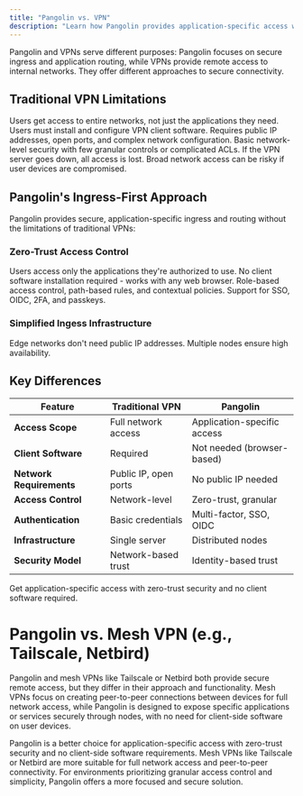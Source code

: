 ```yaml
---
title: "Pangolin vs. VPN"
description: "Learn how Pangolin provides application-specific access with zero-trust security compared to traditional VPNs"
---
```


Pangolin and VPNs serve different purposes: Pangolin focuses on secure ingress and application routing, while VPNs provide remote access to internal networks. They offer different approaches to secure connectivity.

## Traditional VPN Limitations

<CardGroup cols={2}>
<Card title="Over-Permission" icon="key">
  Users get access to entire networks, not just the applications they need.
</Card>

<Card title="Client Software Required" icon="download">
  Users must install and configure VPN client software.
</Card>

<Card title="Network Complexity" icon="network-wired">
  Requires public IP addresses, open ports, and complex network configuration.
</Card>

<Card title="Limited Access Control" icon="shield">
  Basic network-level security with few granular controls or complicated ACLs.
</Card>

<Card title="Single Point of Failure" icon="heart-crack">
  If the VPN server goes down, all access is lost.
</Card>

<Card title="Security Risk" icon="triangle-exclamation">
  Broad network access can be risky if user devices are compromised.
</Card>
</CardGroup>

## Pangolin's Ingress-First Approach

Pangolin provides secure, application-specific ingress and routing without the limitations of traditional VPNs:

### Zero-Trust Access Control

<CardGroup cols={2}>
<Card title="Application-Specific" icon="window-maximize">
  Users access only the applications they're authorized to use.
</Card>

<Card title="Browser-Based" icon="globe">
  No client software installation required - works with any web browser.
</Card>

<Card title="Granular Permissions" icon="shield-check">
  Role-based access control, path-based rules, and contextual policies.
</Card>

<Card title="Multi-Factor Authentication" icon="key">
  Support for SSO, OIDC, 2FA, and passkeys.
</Card>
</CardGroup>

### Simplified Ingess Infrastructure

<CardGroup cols={2}>
<Card title="No Public IPs" icon="network-wired">
  Edge networks don't need public IP addresses.
</Card>

<Card title="Highly Available Mesh" icon="circle-nodes" href="/manage/remote-node/ha">
Multiple nodes ensure high availability.
</Card>
</CardGroup>

## Key Differences

| Feature | Traditional VPN | Pangolin |
|---------|----------------|----------|
| **Access Scope** | Full network access | Application-specific access |
| **Client Software** | Required | Not needed (browser-based) |
| **Network Requirements** | Public IP, open ports | No public IP needed |
| **Access Control** | Network-level | Zero-trust, granular |
| **Authentication** | Basic credentials | Multi-factor, SSO, OIDC |
| **Infrastructure** | Single server | Distributed nodes |
| **Security Model** | Network-based trust | Identity-based trust |

<Card title="Try Pangolin Cloud" icon="rocket" href="https://pangolin.fossorial.io/auth/signup">
   Get application-specific access with zero-trust security and no client software required.
</Card>

# Pangolin vs. Mesh VPN (e.g., Tailscale, Netbird)

Pangolin and mesh VPNs like Tailscale or Netbird both provide secure remote access, but they differ in their approach and functionality. Mesh VPNs focus on creating peer-to-peer connections between devices for full network access, while Pangolin is designed to expose specific applications or services securely through nodes, with no need for client-side software on user devices.

Pangolin is a better choice for application-specific access with zero-trust security and no client-side software requirements. Mesh VPNs like Tailscale or Netbird are more suitable for full network access and peer-to-peer connectivity. For environments prioritizing granular access control and simplicity, Pangolin offers a more focused and secure solution. 
